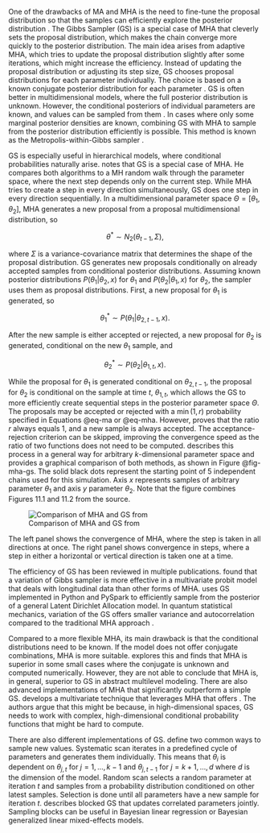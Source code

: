 One of the drawbacks of MA and MHA is the need to fine-tune the proposal distribution so that the samples can
efficiently explore the posterior distribution \parencite[Chap. 7.4.4]{Kruschke2015_DoingBayesianData}. The Gibbs
Sampler (GS) is a special case of MHA that cleverly sets the proposal distribution, which makes the chain converge more
quickly to the posterior distribution. The main idea arises from adaptive MHA, which tries to update the proposal
distribution slightly after some iterations, which might increase the efficiency. Instead of updating the proposal
distribution or adjusting its step size, GS chooses proposal distributions for each parameter individually. The choice
is based on a known conjugate posterior distribution for each parameter
\parencite[9.2.1]{McElreath2020_StatisticalRethinkingBayesian}. GS is often better in multidimensional models, where
the full posterior distribution is unknown. However, the conditional posteriors of individual parameters are known, and
values can be sampled from them \parencite[Chap. 11.1]{Gelman2014_BayesianDataAnalysis}. In cases where only some
marginal posterior densities are known, combining GS with MHA to sample from the posterior distribution efficiently is
possible. This method is known as the Metropolis-within-Gibbs sampler \parencite{Griffin2011OnAM}.

GS is especially useful in hierarchical models, where conditional probabilities naturally arise.
\parencite[Chap. 7.4.4]{Kruschke2015_DoingBayesianData} notes that GS is a special case of MHA. He compares both
algorithms to a MH random walk through the parameter space, where the next step depends only on the current step. While
MHA tries to create a step in every direction simultaneously, GS does one step in every direction sequentially. In a
multidimensional parameter space $\Theta = [\theta_1, \theta_2]$, MHA generates a new proposal from a proposal
multidimensional distribution, so

$$
\theta^* \sim N_2(\theta_{t-1}, \Sigma),
$$

where $\Sigma$ is a variance-covariance matrix that determines the shape of the proposal distribution. GS generates new
proposals conditionally on already accepted samples from conditional posterior distributions. Assuming known posterior
distributions $P(\theta_1 | \theta_2, x)$ for $\theta_1$ and $P(\theta_2 | \theta_1, x)$ for $\theta_2$, the sampler
uses them as proposal distributions. First, a new proposal for $\theta_1$ is generated, so

$$
\theta^*_1 \sim P(\theta_1 | \theta_{2, t-1}, x).
$$

After the new sample is either accepted or rejected, a new proposal for $\theta_2$ is generated, conditional on the new
$\theta_1$ sample, and

$$
\theta^*_2 \sim P(\theta_2 | \theta_{1, t}, x).
$$

While the proposal for $\theta_1$ is generated conditional on $\theta_{2, t-1}$, the proposal for $\theta_2$ is
conditional on the sample at time $t$, $\theta_{1, t}$, which allows the GS to more efficiently create sequential steps
in the posterior parameter space $\Theta$. The proposals may be accepted or rejected with a $\min(1, r)$ probability
specified in Equations @eq-ma or @eq-mha. However, \parencite[Chap. 11.3]{Gelman2014_BayesianDataAnalysis} proves that
the ratio $r$ always equals 1, and a new sample is always accepted. The acceptance-rejection criterion can be skipped,
improving the convergence speed as the ratio of two functions does not need to be computed.
\parencite[Chap. 11.1]{Gelman2014_BayesianDataAnalysis} describes this process in a general way for arbitrary
$k$-dimensional parameter space and provides a graphical comparison of both methods, as shown in Figure @fig-mha-gs.
The solid black dots represent the starting point of 5 independent chains used for this simulation. Axis $x$ represents
samples of arbitrary parameter $\theta_1$ and axis $y$ parameter $\theta_2$. Note that the figure combines Figures 11.1
and 11.2 from the source.

![Comparison of MHA and GS from \parencite{Gelman2014_BayesianDataAnalysis}](./img/mha-gs.png){#fig-mha-gs}

The left panel shows the convergence of MHA, where the step is taken in all directions at once. The right panel shows
convergence in steps, where a step in either a horizontal or vertical direction is taken one at a time.

The efficiency of GS has been reviewed in multiple publications. \parencite{LuChen2022_BayesianAnalysisLongitudinal}
found that a variation of Gibbs sampler is more effective in a multivariate probit model that deals with longitudinal
data than other forms of MHA. \parencite{KarrasEtAl2022_DistributedGibbsSampling} uses GS implemented in Python and
PySpark to efficiently sample from the posterior of a general Latent Dirichlet Allocation model. In quantum statistical
mechanics, variation of the GS offers smaller variance and autocorrelation compared to the traditional MHA approach
\parencite{ZhangEtAl2024_PathIntegralMonte}.

Compared to a more flexible MHA, its main drawback is that the conditional distributions need to be known. If the model
does not offer conjugate combinations, MHA is more suitable. \parencite{KarunarasanEtAl2023_ComparisonBayesianMarkov}
explores this and finds that MHA is superior in some small cases where the conjugate is unknown and computed
numerically. However, they are not able to conclude that MHA is, in general, superior to GS in abstract multilevel
modeling. There are also advanced implementations of MHA that significantly outperform a simple GS.
\parencite{MahaniSharabiani2013_MetropolisHastingsSamplingUsing} develops a multivariate technique that leverages MHA
that offers *\enquote{6x improvement in sampling efficiency compared to univariate Gibbs}*. The authors argue that this
might be because, in high-dimensional spaces, GS needs to work with complex, high-dimensional conditional probability
functions that might be hard to compute.

There are also different implementations of GS. \parencite{HeEtAl2016_ScanOrderGibbs} define two common ways to sample
new values. Systematic scan iterates in a predefined cycle of parameters and generates them individually. This means
that $\theta_i$ is dependent on $\theta_{j, t}$ for $j = 1, \dots, k - 1$ and $\theta_{j, t-1}$ for $j = k + 1, \dots, d$
where $d$ is the dimension of the model. Random scan selects a random parameter at iteration $t$ and samples from a
probability distribution conditioned on other latest samples. Selection is done until all parameters have a new sample
for iteration $t$. \parencite{JohnsonEtAl2016_ScalableBlockedGibbs} describes blocked GS that updates correlated
parameters jointly. Sampling blocks can be useful in Bayesian linear regression or Bayesian generalized linear
mixed-effects models.

